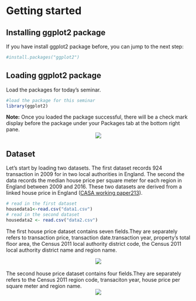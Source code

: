 # Getting started
  
## Installing ggplot2 package

If you have install ggplot2 package before, you can jump to the next step:
```r
#install.packages("ggplot2")
```


## Loading ggplot2 package
Load the packages for today's seminar.  
```r
#load the package for this seminar
library(ggplot2)
```

**Note:** Once you loaded the package successful, there will be a check mark display before the package  under your Packages tab at the bottom right pane.
<center>

![](loadpackage.png)
</center>

## Dataset
Let’s start by loading two datasets. The first dataset records 924 transaction in 2009 for in two local authorities in England. The second the data records the median house price per square meter for each region in England between 2009 and 2016. These two datasets are derived from a linked house price in England ([CASA working paper213](https://www.ucl.ac.uk/bartlett/casa/publications/2019/sep/casa-working-paper-213)).

```r
# read in the first dataset
housedata1<-read.csv("data1.csv")
# read in the second dataset
housedata2 <- read.csv("data2.csv")
```

The first house price dataset contains seven fields.They are separately refers to transaction price, transaction date.transaction year, property's total floor area, the Census 2011 local authority district code, the Census 2011 local authority district name and region name.

<center>

![](data1.png)
</center>
<br>
The second house price dataset contains four fields.They are separately refers to the Census 2011 region code, transaciton year, house price per square meter and region name.
<center>

![](data2.png)
</center>
